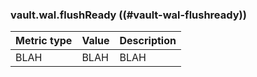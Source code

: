 ### vault.wal.flushReady ((#vault-wal-flushready))

Metric type | Value | Description
----------- | ----- | -----------
BLAH     | BLAH    | BLAH